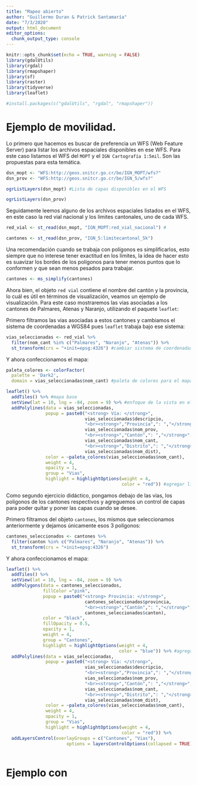 ```yaml
---
title: "Mapeo abierto"
author: "Guillermo Duran & Patrick Santamaría"
date: "7/3/2020"
output: html_document
editor_options: 
  chunk_output_type: console
---
```


```r
knitr::opts_chunk$set(echo = TRUE, warning = FALSE)
library(gdalUtils)
library(rgdal)
library(rmapshaper)
library(sf)
library(raster)
library(tidyverse)
library(leaflet)

#install.packages(c("gdalUtils", "rgdal", "rmapshaper"))
```

# Ejemplo de movilidad.

Lo primero que hacemos es buscar de preferencia un WFS (Web Feature Server) para listar los archivos espaciales disponibles en ese WFS. Para este caso listamos el WFS del `MOPT` y el `IGN Cartografía 1:5mil`. Son las propuestas para esta temática.

```r
dsn_mopt <- "WFS:http://geos.snitcr.go.cr/be/IGN_MOPT/wfs?"
dsn_prov <- "WFS:http://geos.snitcr.go.cr/be/IGN_5/wfs?"

ogrListLayers(dsn_mopt) #Lista de capas disponibles en el WFS

ogrListLayers(dsn_prov) 
```

Seguidamente leemos alguno de los archivos espaciales listados en el WFS, en este caso la red vial nacional y los limites cantonales, uno de cada WFS.

```r
red_vial <- st_read(dsn_mopt, "IGN_MOPT:red_vial_nacional") #

cantones <- st_read(dsn_prov, "IGN_5:limitecantonal_5k")
```

Una recomendación cuando se trabaja con polígonos es simplificarlos, esto siempre que no interese tener exactitud en los límites, la idea de hacer esto es suavizar los bordes de los polígonos para tener menos puntos que lo conformen y que sean menos pesados para trabajar.

```r
cantones <- ms_simplify(cantones)
```

Ahora bien, el objeto `red vial` contiene el nombre del cantón y la provincia, lo cuál es útil en términos de visualización, veamos un ejemplo de visualización. Para este caso mostraremos las vias asociadas a los cantones de Palmares, Atenas y Naranjo, utilizando el paquete `leaflet`:

Primero filtramos las vias asociadas a estos cantones y cambiamos el sistema de coordenadas a WGS84 pues `leaflet` trabaja bajo ese sistema:

```r
vias_seleccionadas <- red_vial %>% 
  filter(nom_cant %in% c("Palmares", "Naranjo", "Atenas")) %>%
  st_transform(crs = "+init=epsg:4326") #cambiar sistema de coordenadas
```

Y ahora confeccionamos el mapa: 

```r
paleta_colores <- colorFactor(
  palette = 'Dark2',
  domain = vias_seleccionadas$nom_cant) #paleta de colores para el mapa, definida en la variable nom_cant

leaflet() %>%
  addTiles() %>% #mapa base
  setView(lat = 10, lng = -84, zoom = 9) %>% #enfoque de la vista en el mapa para Costa Rica
  addPolylines(data = vias_seleccionadas,
               popup = paste0("<strong> Vía: </strong>", 
                              vias_seleccionadas$descripcio,
                              "<br><strong>","Provincia",": ","</strong>", 
                              vias_seleccionadas$nom_prov,
                              "<br><strong>","Cantón",": ","</strong>",
                              vias_seleccionadas$nom_cant,
                              "<br><strong>","Distrito",": ","</strong>",
                              vias_seleccionadas$nom_dist),
               color = ~paleta_colores(vias_seleccionadas$nom_cant),
               weight = 4,
               opacity = 1,
               group = "Vias",
               highlight = highlightOptions(weight = 4,
                                            color = "red")) #agregar lineas al mapa
```

Como segundo ejercicio didáctico, pongamos debajo de las vias, los poligonos de los cantones respectivos y agreguemos un control de capas para poder quitar y poner las capas cuando se desee.

Primero filtramos del objeto `cantones`, los mismos que seleccionamos anteriormente y dejamos únicamente esos 3 polígonos:

```r
cantones_seleccionados <- cantones %>% 
  filter(canton %in% c("Palmares", "Naranjo", "Atenas")) %>%
  st_transform(crs = "+init=epsg:4326")
```

Y ahora confeccionamos el mapa: 

```r
leaflet() %>%
  addTiles() %>%
  setView(lat = 10, lng = -84, zoom = 9) %>%
  addPolygons(data = cantones_seleccionados, 
              fillColor ="pink",
              popup = paste0("<strong> Provincia: </strong>", 
                              cantones_seleccionados$provincia,
                              "<br><strong>","Cantón",": ","</strong>",
                              cantones_seleccionados$canton),
              color = "black",
              fillOpacity = 0.5,
              opacity = 1,
              weight = 4,
              group = "Cantones",
              highlight = highlightOptions(weight = 4,
                                           color = "blue")) %>% #agrega poligonos
  addPolylines(data = vias_seleccionadas,
               popup = paste0("<strong> Vía: </strong>", 
                              vias_seleccionadas$descripcio,
                              "<br><strong>","Provincia",": ","</strong>", 
                              vias_seleccionadas$nom_prov,
                              "<br><strong>","Cantón",": ","</strong>",
                              vias_seleccionadas$nom_cant,
                              "<br><strong>","Distrito",": ","</strong>",
                              vias_seleccionadas$nom_dist),
               color = ~paleta_colores(vias_seleccionadas$nom_cant),
               weight = 4,
               opacity = 1,
               group = "Vias",
               highlight = highlightOptions(weight = 4,
                                            color = "red")) %>%
  addLayersControl(overlayGroups = c("Cantones", "Vias"),
                       options = layersControlOptions(collapsed = TRUE)) #control de capa en la esquina superior derecha, los grupos deben coincidir con los definidos arriba en el parametro group
  
```


# Ejemplo con 